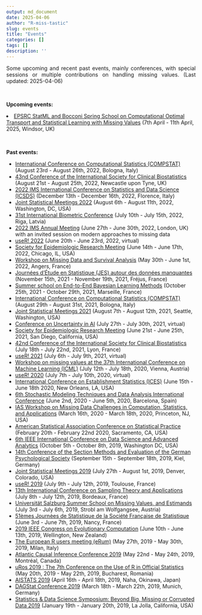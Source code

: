 ```yaml
---
output: md_document
date: 2025-04-06
author: "R-miss-tastic"
slug: events
title: "Events"
categories: []
tags: []
description: ''
---
```



<p align="justify">Some upcoming and recent past events, mainly conferences, with special sessions or multiple contributions on handling missing values. (Last updated: 2025-04-06)</p>

<!--more-->
<br>

<b>Upcoming events:</b>

<ul class="list-group" id="up-events-list">

</ul>
<li class="list-group-item"> <a href="https://statml.io/index.php/statml-bocconi-spring-school-2025-uk-edition/" target="_blank">EPSRC StatML and Bocconi Spring School on Computational Optimal Transport and Statistical Learning with Missing Values</a> (7th April - 11th April, 2025, Windsor, UK)</li>
</br>

<b>Past events:</b>

<ul class="list-group" id="past-events-list">
<li class="list-group-item"> <a href="http://www.compstat2022.org/" target="_blank">International Conference on Computational Statistics (COMPSTAT)</a> (August 23rd - August 26th, 2022, Bologna, Italy)</li>
<li class="list-group-item"> <a href="http://www.iscb2021.info/en" target="_blank">43nd Conference of the International Society for Clinical Biostatistics</a> (August 21st - August 25th, 2022, Newcastle upon Tyne, UK)</li>
<li class="list-group-item"> <a href="https://sites.google.com/view/icsds2022" target="_blank">2022 IMS International Conference on Statistics and Data Science (ICSDS)</a> (December 13th - December 16th, 2022, Florence, Italy)</li>
<li class="list-group-item"> <a href="https://ww2.amstat.org/meetings/jsm/2022/" target="_blank">Joint Statistical Meetings 2022</a> (August 6th - August 11th, 2022, Washington, DC, USA)</li>
<li class="list-group-item"> <a href="https://www.ibc2022.org/home" target="_blank">31st International Biometric Conference</a> (July 10th - July 15th, 2022, Riga, Latvia)</li>
<li class="list-group-item"> <a href="https://www.imsannualmeeting-london2022.com/" target="_blank">2022 IMS Annual Meeting</a> (June 27th - June 30th, 2022, London, UK) with an invited session on modern approaches to missing data</li>
<li class="list-group-item"> <a href="https://user2022.r-project.org/" target="_blank">useR! 2022</a> (June 20th - June 23rd, 2022, virtual)</li>
<li class="list-group-item"> <a href="https://epiresearch.org/annual-meeting/2022-meeting/" target="_blank">Society for Epidemiologic Research Meeting</a> (June 14th - June 17th, 2022, Chicago, IL, USA)</li>
<li class="list-group-item"> <a href="https://mdsa2022.sciencesconf.org/" target="_blank">Workshop on Missing Data and Survival Analysis</a> (May 30th - June 1st, 2022, Angers, France)</li>
<li class="list-group-item"> <a href="https://www.sfds.asso.fr/fr/group/activites_et_parrainages/540-journees_detude_en_statistique_jes/" target="_blank">Journées d’Étude en Statistique (JES) autour des données manquantes</a> (November 15th, 2021 - November 19th, 2021, Fréjus, France)</li>
<li class="list-group-item"> <a href="https://bayesatcirm.github.io/" target="_blank">Summer school on End-to-End Bayesian Learning Methods</a> (October 25th, 2021 - October 29th, 2021, Marseille, France)</li>
<li class="list-group-item"> <a href="http://www.compstat2021.org/" target="_blank">International Conference on Computational Statistics (COMPSTAT)</a> (August 29th - August 31st, 2021, Bologna, Italy)</li>
<li class="list-group-item"> <a href="https://ww2.amstat.org/meetings/jsm/2021/" target="_blank">Joint Statistical Meetings 2021</a> (August 7th - August 12th, 2021, Seattle, Washington, USA)</li>
<li class="list-group-item"> <a href="https://www.auai.org/uai2021/" target="_blank">Conference on Uncertainty in AI</a> (July 27th - July 30th, 2021, virtual)</li>
<li class="list-group-item"> <a href="https://epiresearch.org/annual-meeting/2021-meeting/" target="_blank">Society for Epidemiologic Research Meeting</a> (June 21st - June 25th, 2021, San Diego, California, USA)</li>
<li class="list-group-item"> <a href="http://www.iscb2021.info/en" target="_blank">42nd Conference of the International Society for Clinical Biostatistics</a> (July 18th - July 22nd, 2021, Lyon, France)</li>
<li class="list-group-item"> <a href="https://user2021.r-project.org/" target="_blank">useR! 2021</a> (July 6th - July 9th, 2021, virtual)</li>
<li class="list-group-item"> <a href="https://artemiss-workshop.github.io/" target="_blank">Workshop on missing values at the 37th International Conference on Machine Learning (ICML)</a> (July 12th - July 18th, 2020, Vienna, Austria)</li>
<li class="list-group-item"> <a href="https://user2020.r-project.org/" target="_blank">useR! 2020</a> (July 7th - July 10th, 2020, virtual)</li>
<li class="list-group-item"> <a href="https://ww2.amstat.org/meetings/ices/2020/conferenceinfo.cfm" target="_blank">International Conference on Establishment Statistics (ICES)</a> (June 15th - June 18th 2020, New Orleans, LA, USA)</li>
<li class="list-group-item"> <a href="http://www.smtda.net/" target="_blank">6th Stochastic Modeling Techniques and Data Analysis International Conference</a> (June 2nd, 2020 - June 5th, 2020, Barcelona, Spain)</li>
<li class="list-group-item"> <a href="https://www.math.ias.edu/sp/sycoe" target="_blank">IAS Workshop on Missing Data Challenges in Computation, Statistics, and Applications</a> (March 16th, 2020 - March 18th, 2020, Princeton, NJ, USA)</li>
<li class="list-group-item"> <a href="https://ww2.amstat.org/meetings/csp/2020/" target="_blank">American Statistical Association Conference on Statistical Practice</a> (February 20th - February 22nd 2020, Sacramento, CA, USA)</li>
<li class="list-group-item"> <a href="http://about-conference.dsaa2019.dsaa.co/" target="_blank">6th IEEE International Conference on Data Science and Advanced Analytics</a> (October 5th - October 8th, 2019, Washington DC, USA)</li>
<li class="list-group-item"> <a href="http://www.fgme2019.de/index.php?id=1&L=2" target="_blank">14th Conference of the Section Methods and Evaluation of the German Psychological Society</a> (September 15th - September 18th, 2019, Kiel, Germany)</li>
<li class="list-group-item"> <a href="http://ww2.amstat.org/meetings/jsm/2019/index.cfm" target="_blank">Joint Statistical Meetings 2019</a> (July 27th - August 1st, 2019, Denver, Colorado, USA)</li>
<li class="list-group-item"> <a href="http://user2019.r-project.org" target="_blank">useR! 2019</a> (July 9th - July 12th, 2019, Toulouse, France)</li>
<li class="list-group-item"> <a href="https://sampta2019.sciencesconf.org/?forward-action=index&forward-controller=index&lang=en" target="_blank">13th International Conference on Sampling Theory and Applications</a> (July 8th - July 12th, 2019, Bordeaux, France)</li>
<li class="list-group-item"> <a href="http://www.biometrische-gesellschaft.de/fileadmin/AG_Daten/Weiterbildung/PDFs/FlyerStrobl_V_2019.pdf" target="_blank">Universit&auml;t Salzburg Summer School on Missing Values, and Estimands</a> (July 3rd - July 6th, 2019, Strobl am Wolfgangsee, Austria)</li>
<li class="list-group-item"> <a href="http://www.jds2019.sfds.asso.fr/" target="_blank">51èmes Journ&#xE8;es de Statistique de la Soci&#xE9;t&#xE9; Fran&ccedil;aise de Statistique</a> (June 3rd - June 7th, 2019, Nancy, France)</li>
<li class="list-group-item"> <a href="http://cec2019.org/index.html" target="_blank">2019 IEEE Congress on Evolutionary Computation</a> (June 10th - June 13th, 2019, Wellington, New Zealand)</li>
<li class="list-group-item"> <a href="http://2020.erum.io/" target="_blank">The European R users meeting (eRum)</a> (May 27th, 2019 - May 30th, 2019, Milan, Italy)</li>
<li class="list-group-item"> <a href="https://www.mcgill.ca/epi-biostat-occh/news-events/atlantic-causal-inference-conference-2019" target="_blank">Atlantic Causal Inference Conference 2019</a> (May 22nd - May 24th, 2019, Montr&#xE9;al, Canada)</li>
<li class="list-group-item"> <a href="http://www.r-project.ro/conference2019.html" target="_blank">uRos 2019 : The 7th Conference on the Use of R in Official Statistics</a> (May 20th, 2019 - May 22th, 2019, Bucharest, Romania)</li>
<li class="list-group-item"> <a href="https://www.aistats.org" target="_blank">AISTATS 2019</a> (April 16th - April 18th, 2019, Naha, Okinawa, Japan)</li>
<li class="list-group-item"> <a href="https://www.dagstat2019.statistik.uni-muenchen.de/index.html" target="_blank">DAGStat Conference 2019</a> (March 18th - March 22th, 2019, Munich, Germany)</li>
<li class="list-group-item"> <a href="http://datascience.ucsd.edu/statistics-symposium/" target="_blank">Statistics & Data Science Symposium: Beyond Big, Missing or Corrupted Data 2019</a> (January 19th - January 20th, 2019, La Jolla, California, USA)</li>
</ul>

</br>

